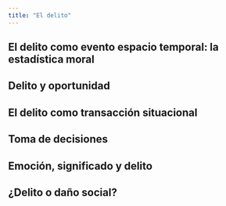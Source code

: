 ```yaml
---
title: "El delito"
---
```


## El delito como evento espacio temporal: la estadística moral

## Delito y oportunidad

## El delito como transacción situacional

## Toma de decisiones

## Emoción, significado y delito

## ¿Delito o daño social?
